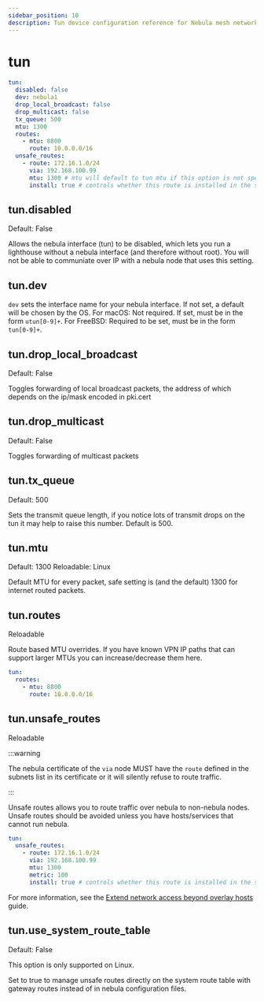 ```yaml
---
sidebar_position: 10
description: Tun device configuration reference for Nebula mesh networking.
---
```



# tun

```yml
tun:
  disabled: false
  dev: nebula1
  drop_local_broadcast: false
  drop_multicast: false
  tx_queue: 500
  mtu: 1300
  routes:
    - mtu: 8800
      route: 10.0.0.0/16
  unsafe_routes:
    - route: 172.16.1.0/24
      via: 192.168.100.99
      mtu: 1300 # mtu will default to tun mtu if this option is not specified
      install: true # controls whether this route is installed in the systems routing table.
```

## tun.disabled

<Pill className="mb-24">Default: False</Pill>

Allows the nebula interface (tun) to be disabled, which lets you run a lighthouse without a nebula interface (and
therefore without root). You will not be able to communiate over IP with a nebula node that uses this setting.

## tun.dev

`dev` sets the interface name for your nebula interface. If not set, a default will be chosen by the OS. For macOS: Not
required. If set, must be in the form `utun[0-9]+`. For FreeBSD: Required to be set, must be in the form `tun[0-9]+`.

## tun.drop_local_broadcast

<Pill className="mb-24">Default: False</Pill>

Toggles forwarding of local broadcast packets, the address of which depends on the ip/mask encoded in pki.cert

## tun.drop_multicast

<Pill className="mb-24">Default: False</Pill>

Toggles forwarding of multicast packets

## tun.tx_queue

<Pill className="mb-24">Default: 500</Pill>

Sets the transmit queue length, if you notice lots of transmit drops on the tun it may help to raise this number.
Default is 500.

## tun.mtu

<Pill className="mb-24">Default: 1300</Pill> <Pill className="mb-24">Reloadable: Linux</Pill>

Default MTU for every packet, safe setting is (and the default) 1300 for internet routed packets.

## tun.routes

<Pill className="mb-24">Reloadable</Pill>

Route based MTU overrides. If you have known VPN IP paths that can support larger MTUs you can increase/decrease them
here.

```yml
tun:
  routes:
    - mtu: 8800
      route: 10.0.0.0/16
```

## tun.unsafe_routes

<Pill className="mb-24">Reloadable</Pill>

:::warning

The nebula certificate of the `via` node MUST have the `route` defined in the subnets list in its certificate or it will
silently refuse to route traffic.

:::

Unsafe routes allows you to route traffic over nebula to non-nebula nodes. Unsafe routes should be avoided unless you
have hosts/services that cannot run nebula.

```yml
tun:
  unsafe_routes:
    - route: 172.16.1.0/24
      via: 192.168.100.99
      mtu: 1300
      metric: 100
      install: true # controls whether this route is installed in the systems routing table.
```

For more information, see the [Extend network access beyond overlay hosts](/docs/guides/unsafe_routes/) guide.

## tun.use_system_route_table

<Pill className="mb-24">Default: False</Pill>

This option is only supported on Linux.

Set to true to manage unsafe routes directly on the system route table with gateway routes instead of in nebula
configuration files.
